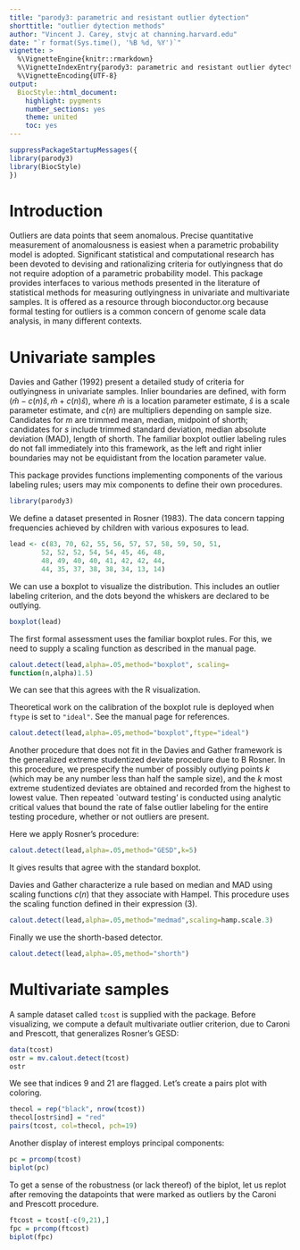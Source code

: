 ```yaml
---
title: "parody3: parametric and resistant outlier dytection"
shorttitle: "outlier dytection methods"
author: "Vincent J. Carey, stvjc at channing.harvard.edu"
date: "`r format(Sys.time(), '%B %d, %Y')`"
vignette: >
  %\VignetteEngine{knitr::rmarkdown}
  %\VignetteIndexEntry{parody3: parametric and resistant outlier dytection}
  %\VignetteEncoding{UTF-8}
output:
  BiocStyle::html_document:
    highlight: pygments
    number_sections: yes
    theme: united
    toc: yes
---
```

```r
suppressPackageStartupMessages({
library(parody3)
library(BiocStyle)
})
```

# Introduction

Outliers are data points that seem anomalous.
Precise quantitative measurement of anomalousness is
easiest when a parametric probability model
is adopted.  Significant statistical and
computational research has been devoted to devising and
rationalizing criteria for outlyingness that
do not require adoption of a parametric probability
model.  This package provides interfaces to
various methods presented in the literature
of statistical methods for measuring outlyingness
in univariate and multivariate samples.  It is offered
as a resource through bioconductor.org because formal
testing for outliers is a common concern of genome
scale data analysis, in many different contexts.

# Univariate samples

Davies and Gather (1992) present a detailed
study of criteria for outlyingness in
univariate samples.  Inlier boundaries are defined,
with form $(\hat{m}-c(n)\hat{s},
\hat{m} + c(n) \hat{s})$,
where $\hat{m}$ is a location parameter estimate,
$\hat{s}$ is a scale parameter estimate,
and $c(n)$ are multipliers depending on sample size.
Candidates for $m$ are trimmed mean, median, midpoint of shorth;
candidates for $s$ include trimmed
standard deviation, median absolute deviation (MAD),
length of shorth.  The familiar boxplot
outlier labeling rules do not fall
immediately into this framework, as the left and
right inlier boundaries may not be equidistant from
the location parameter value.

This package provides
functions implementing components of
the various labeling rules; users may
mix components to define their own procedures.

```r
library(parody3)
```

We define a dataset presented in Rosner (1983).
The data concern tapping frequencies achieved by
children with various exposures to lead.
```r
lead <- c(83, 70, 62, 55, 56, 57, 57, 58, 59, 50, 51, 
        52, 52, 52, 54, 54, 45, 46, 48,
        48, 49, 40, 40, 41, 42, 42, 44, 
        44, 35, 37, 38, 38, 34, 13, 14)
```
We can use a boxplot to visualize the distribution.  This
includes an outlier labeling criterion, and the dots beyond
the whiskers are declared to be outlying.
```r
boxplot(lead)
```

The first formal assessment uses the familiar boxplot rules.
For this, we need to supply a scaling function as described
in the manual page.
```r
calout.detect(lead,alpha=.05,method="boxplot", scaling=
function(n,alpha)1.5)
```
We can see that this agrees with the R visualization.

Theoretical work on the calibration of the boxplot
rule is deployed when `ftype` is set to `"ideal"`.
See the manual page for references.
```r
calout.detect(lead,alpha=.05,method="boxplot",ftype="ideal")
```

Another procedure that does not fit in the Davies and Gather
framework is the generalized extreme studentized deviate
procedure due to B Rosner.  In this procedure, we prespecify
the number of possibly outlying points $k$ (which may be any
number less than half the sample size), and the $k$ most
extreme studentized deviates are obtained and recorded
from the highest to lowest value.  Then repeated `outward testing'
is conducted using analytic critical values that bound the
rate of false outlier labeling for the entire testing procedure,
whether or not outliers are present.

Here we apply Rosner's procedure:
```r
calout.detect(lead,alpha=.05,method="GESD",k=5)
```
It gives results that agree with the standard boxplot.

Davies and Gather characterize a rule based on median
and MAD using scaling functions $c(n)$ that they
associate with Hampel.  This procedure uses the
scaling function defined in their expression (3).
```r
calout.detect(lead,alpha=.05,method="medmad",scaling=hamp.scale.3)
```
Finally we use the shorth-based detector.
```r
calout.detect(lead,alpha=.05,method="shorth")
```

# Multivariate samples

A sample dataset called `tcost` is supplied with
the package.  Before visualizing, we compute a default
multivariate outlier criterion, due to Caroni and Prescott,
that generalizes Rosner's GESD:
```r
data(tcost)
ostr = mv.calout.detect(tcost)
ostr
```
We see that indices 9 and 21 are flagged.  Let's create
a pairs plot with coloring.
```r
thecol = rep("black", nrow(tcost))
thecol[ostr$ind] = "red"
pairs(tcost, col=thecol, pch=19)
```

Another display of interest employs principal components:
```r
pc = prcomp(tcost)
biplot(pc)
```

To get a sense of the robustness (or lack thereof)
of the biplot, let us replot after removing the
datapoints that were marked as outliers by the
Caroni and Prescott procedure.
```r
ftcost = tcost[-c(9,21),]
fpc = prcomp(ftcost)
biplot(fpc)
```


